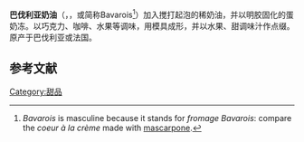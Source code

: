 {{expand|time=2014-12-14T09:14:38+00:00}}
{{Infobox prepared food
| name             = 巴伐利亚奶油
| image            = Bavarian cream, strawberries, caramel sauce, spoon.jpg
| caption          = Bavarian cream with strawberries and caramel sauce
| alternate_name   = Crème bavaroise, Bavarois
| country          = [[法国|法国]]
| region           = 
| creator          = 
| course           = [[甜品|甜品]]
| type             = [[奶黃|奶黃]]
| served           = 
| main_ingredient  = 糕点奶油馅、[[明膠|明膠]]
| variations       = 
| calories         = 
| other            = 
}}
'''巴伐利亚奶油'''（{{lang-fr|Crème bavaroise}}，{{lang-de|Bayerische creme}}，或简称Bavarois<ref>''Bavarois'' is masculine because it stands for ''fromage Bavarois'': compare the ''coeur à la crème'' made with [[mascarpone|mascarpone]].</ref>）加入搅打起泡的稀奶油，并以明胶固化的蛋奶冻。以巧克力、咖啡、水果等调味，用模具成形，并以水果、甜调味汁作点缀。原产于巴伐利亚或法国。
==参考文献==
{{reflist}}

[[Category:甜品|Category:甜品]]
{{food-stub}}